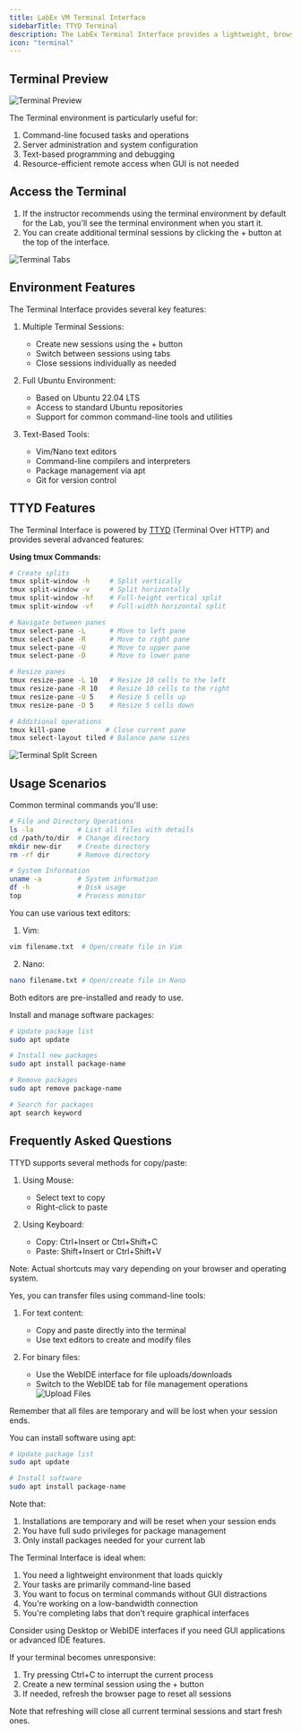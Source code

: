 ```yaml
---
title: LabEx VM Terminal Interface
sidebarTitle: TTYD Terminal
description: The LabEx Terminal Interface provides a lightweight, browser-based command-line environment powered by TTYD. Built on Ubuntu 22.04, it offers a streamlined interface for command-line operations and text-based tasks.
icon: "terminal"
---
```


## Terminal Preview

![Terminal Preview](/images/terminal.png)

The Terminal environment is particularly useful for:

1. Command-line focused tasks and operations
2. Server administration and system configuration
3. Text-based programming and debugging
4. Resource-efficient remote access when GUI is not needed

## Access the Terminal

1. If the instructor recommends using the terminal environment by default for the Lab, you'll see the terminal environment when you start it.
2. You can create additional terminal sessions by clicking the + button at the top of the interface.

![Terminal Tabs](/images/screenshot-20241022-CsiJ0RAS@2x.png)

## Environment Features

The Terminal Interface provides several key features:

1. Multiple Terminal Sessions:

   - Create new sessions using the + button
   - Switch between sessions using tabs
   - Close sessions individually as needed

2. Full Ubuntu Environment:

   - Based on Ubuntu 22.04 LTS
   - Access to standard Ubuntu repositories
   - Support for common command-line tools and utilities

3. Text-Based Tools:
   - Vim/Nano text editors
   - Command-line compilers and interpreters
   - Package management via apt
   - Git for version control

## TTYD Features

The Terminal Interface is powered by [TTYD](https://github.com/tsl0922/ttyd) (Terminal Over HTTP) and provides several advanced features:

**Using tmux Commands:**

```bash
# Create splits
tmux split-window -h     # Split vertically
tmux split-window -v     # Split horizontally
tmux split-window -hf    # Full-height vertical split
tmux split-window -vf    # Full-width horizontal split

# Navigate between panes
tmux select-pane -L      # Move to left pane
tmux select-pane -R      # Move to right pane
tmux select-pane -U      # Move to upper pane
tmux select-pane -D      # Move to lower pane

# Resize panes
tmux resize-pane -L 10   # Resize 10 cells to the left
tmux resize-pane -R 10   # Resize 10 cells to the right
tmux resize-pane -U 5    # Resize 5 cells up
tmux resize-pane -D 5    # Resize 5 cells down

# Additional operations
tmux kill-pane          # Close current pane
tmux select-layout tiled # Balance pane sizes
```

![Terminal Split Screen](/images/screenshot-20241022-Re5eBNxa@2x.png)

## Usage Scenarios

<AccordionGroup>

<Accordion title="Basic Command Line Operations" icon="terminal">

Common terminal commands you'll use:

```bash
# File and Directory Operations
ls -la           # List all files with details
cd /path/to/dir  # Change directory
mkdir new-dir    # Create directory
rm -rf dir       # Remove directory

# System Information
uname -a         # System information
df -h            # Disk usage
top              # Process monitor
```

</Accordion>

<Accordion title="Text Editing" icon="pen-to-square">

You can use various text editors:

1. Vim:

```bash
vim filename.txt  # Open/create file in Vim
```

2. Nano:

```bash
nano filename.txt # Open/create file in Nano
```

Both editors are pre-installed and ready to use.

</Accordion>

<Accordion title="Package Management" icon="box">

Install and manage software packages:

```bash
# Update package list
sudo apt update

# Install new packages
sudo apt install package-name

# Remove packages
sudo apt remove package-name

# Search for packages
apt search keyword
```

</Accordion>

</AccordionGroup>

## Frequently Asked Questions

<AccordionGroup>

<Accordion title="How do I copy and paste text?" icon="clipboard">

TTYD supports several methods for copy/paste:

1. Using Mouse:

   - Select text to copy
   - Right-click to paste

2. Using Keyboard:
   - Copy: Ctrl+Insert or Ctrl+Shift+C
   - Paste: Shift+Insert or Ctrl+Shift+V

Note: Actual shortcuts may vary depending on your browser and operating system.

</Accordion>

<Accordion title="Can I access files from my local machine?" icon="upload">

Yes, you can transfer files using command-line tools:

1. For text content:

   - Copy and paste directly into the terminal
   - Use text editors to create and modify files

2. For binary files:

   - Use the WebIDE interface for file uploads/downloads
   - Switch to the WebIDE tab for file management operations
     ![Upload Files](/images/screenshot-20241022-j7Pl3YZQ@2x.png)

Remember that all files are temporary and will be lost when your session ends.

</Accordion>

<Accordion title="How do I install additional software?" icon="wrench">

You can install software using apt:

```bash
# Update package list
sudo apt update

# Install software
sudo apt install package-name
```

Note that:

1. Installations are temporary and will be reset when your session ends
2. You have full sudo privileges for package management
3. Only install packages needed for your current lab

</Accordion>

<Accordion title="Why choose the Terminal Interface?" icon="question">

The Terminal Interface is ideal when:

1. You need a lightweight environment that loads quickly
2. Your tasks are primarily command-line based
3. You want to focus on terminal commands without GUI distractions
4. You're working on a low-bandwidth connection
5. You're completing labs that don't require graphical interfaces

Consider using Desktop or WebIDE interfaces if you need GUI applications or advanced IDE features.

</Accordion>

<Accordion title="What happens if my terminal session freezes?" icon="wind">

If your terminal becomes unresponsive:

1. Try pressing Ctrl+C to interrupt the current process
2. Create a new terminal session using the + button
3. If needed, refresh the browser page to reset all sessions

Note that refreshing will close all current terminal sessions and start fresh ones.

</Accordion>

</AccordionGroup>
